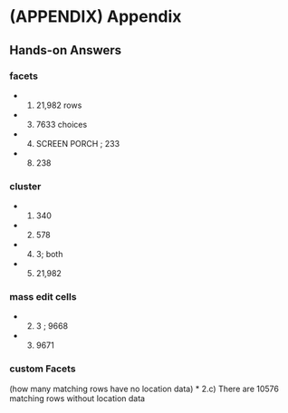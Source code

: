 # (APPENDIX) Appendix {-} 

## Hands-on Answers {-}

### facets {#appendix-facets -}
* 1) 21,982 rows
* 3) 7633 choices
* 4) SCREEN PORCH ; 233
* 8) 238

### cluster {#appendix-cluster -}
* 1) 340
* 2) 578
* 4) 3; both
* 5) 21,982

###  mass edit cells {#appendix-mass-edit -}
* 2) 3 ; 9668
* 3) 9671


### custom Facets {-}
(how many matching rows have no location data)
*  2.c)  There are 10576 matching rows without location data